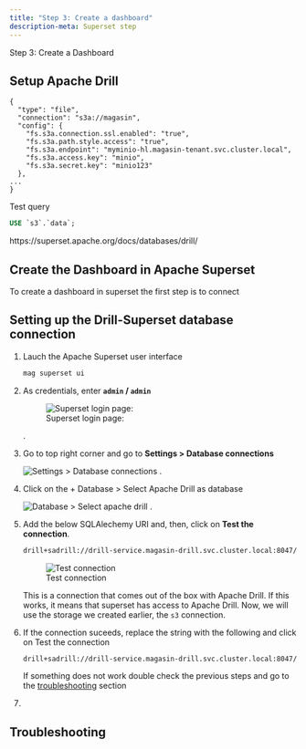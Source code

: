 ```yaml
---
title: "Step 3: Create a dashboard"
description-meta: Superset step
---
```


Step 3: Create a Dashboard 


## Setup Apache Drill

```
{
  "type": "file",
  "connection": "s3a://magasin",
  "config": {
    "fs.s3a.connection.ssl.enabled": "true",
    "fs.s3a.path.style.access": "true",
    "fs.s3a.endpoint": "myminio-hl.magasin-tenant.svc.cluster.local",
    "fs.s3a.access.key": "minio",
    "fs.s3a.secret.key": "minio123"
  },
...
}
```

Test query
```sql 
USE `s3`.`data`;
```

https://superset.apache.org/docs/databases/drill/

## Create the Dashboard in Apache Superset

To create a dashboard in superset the first step is to connect 

## Setting up the Drill-Superset database connection


1. Lauch the Apache Superset user interface

    ```sh
    mag superset ui
    ```

2. As credentials, enter **`admin` / `admin`**

    ![Superset login page:](../images/get-started/superset-login.png)

   .
3. Go to top right corner and go to **Settings > Database connections** 

    ![Settings > Database connections](../images/get-started/superset-settings-database.png)
    .
4. Click on the + Database > Select Apache Drill as database

    ![ Database > Select apache drill](../images/get-started/superset-connect-to-database.png)
    .

5. Add the below SQLAlechemy URI and, then, click on **Test the connection**.

    ```sh
    drill+sadrill://drill-service.magasin-drill.svc.cluster.local:8047/dfs?use_ssl=False
    ```


    ![ Test connection](../images/get-started/superset-test-connection.png)
 
    This is a connection that comes out of the box with Apache Drill. If this works, it means that superset has access to Apache Drill. Now, we will use the storage we created earlier, the `s3` connection. 

6. If the connection suceeds, replace the string with the following and click on Test the connection

    ```sh
    drill+sadrill://drill-service.magasin-drill.svc.cluster.local:8047/s3?use_ssl=False
    ```

    If something does not work double check the previous steps and go to the [troubleshooting](#troubleshooting) section

7.
    


## Troubleshooting


